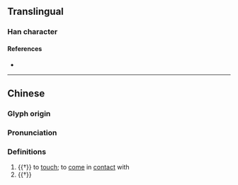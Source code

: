 {{character info/new}}
==Translingual==

===Han character===
{{Han char|rn=64|rad=手|as=12|sn=15|four=52018|canj=QNOT|ids=⿰扌登}}

====References====
* {{Han ref|kx=0454.250|dkj=12715|dj=0804.050|hdz=31964.050|uh=649C|ud=25756|bh=E5B3|bd=58803}}

----
==Chinese==

===Glyph origin===
{{Han etym}}

===Pronunciation===
{{zh-pron
|m=zhěng,chéng
|c=caang4,cing2
|mc=y
|oc=y
|cat=v
}}

===Definitions===
{{zh-hanzi}}

# {{†}} to [[touch]]; to [[come]] in [[contact]] with
# {{†}} {{zh-alt-form|拯}}